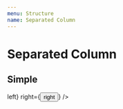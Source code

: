 ```yaml
---
menu: Structure
name: Separated Column
---
```



# Separated Column

## Simple

<Playground>
    <SeparatedColumn 
        left={<button>left</button>}
        right={<button>right</button>}
    />
</Playground>
